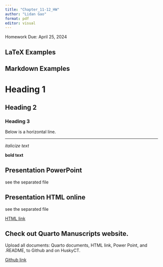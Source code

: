 ```yaml
---
title: "Chapter_11-12_HW"
author: "Lidan Gao"
format: pdf
editor: visual
---
```


Homework
Due: April 25, 2024

## LaTeX Examples

```{=tex}
%headings

%italicize and bold text

\emph{italicized text}\\
\textbf{bold text} \\

%spacing

Verticle spacing \\
\vspace{1cm}
The is 1 cm. \\
\vspace{5cm}
The is 5 cm. \\

Horizontal spacing. \\ 
This is 1 cm.\hspace{1cm}This is 5 cm.\hspace{5cm}End\\

%horizontal lines
Below is a horizontal line.\\
\hrule


```

## Markdown Examples

# Heading 1

## Heading 2

### Heading 3

Below is a horizontal line.

------------------------------------------------------------------------

*italicize text*

**bold text**

## Presentation PowerPoint

see the separated file 

## Presentation HTML online

see the separated file 

[HTML link](https://ldgao11.github.io/Chapter_11-12_HW/HTML%20presentation.html) 

## Check out Quarto Manuscripts website.

Upload all documents: Quarto documents, HTML link, Power Point, and .README, to Github and on HuskyCT.

[Github link](https://github.com/ldgao11/Chapter_11-12_HW.git)
